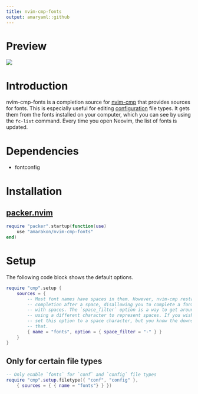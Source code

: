 ```yaml
---
title: nvim-cmp-fonts
output: amaryaml::github
---
```


# Preview

![](preview.gif)

# Introduction

nvim-cmp-fonts is a completion source for
[nvim-cmp](https://github.com/hrsh7th/nvim-cmp) that provides sources for fonts.
This is especially useful for editing
[configuration](#only-for-certain-file-types) file types. It gets them from the
fonts installed on your computer, which you can see by using the `fc-list`
command. Every time you open Neovim, the list of fonts is updated.

# Dependencies

* fontconfig

# Installation

## [packer.nvim](https://github.com/wbthomason/packer.nvim)

```lua
require "packer".startup(function(use)
	use "amarakon/nvim-cmp-fonts"
end)
```

# Setup

The following code block shows the default options.

```lua
require "cmp".setup {
	sources = {
		-- Most font names have spaces in them. However, nvim-cmp restarts the
		-- completion after a space, disallowing you to complete a font name
		-- with spaces. The `space_filter` option is a way to get around this by
		-- using a different character to represent spaces. If you wish, you can
		-- set this option to a space character, but you know the downside of
		-- that.
		{ name = "fonts", option = { space_filter = "-" } }
	}
}
```

## Only for certain file types

```lua
-- Only enable `fonts` for `conf` and `config` file types
require "cmp".setup.filetype({ "conf", "config" },
	{ sources = { { name = "fonts"} } })
```
